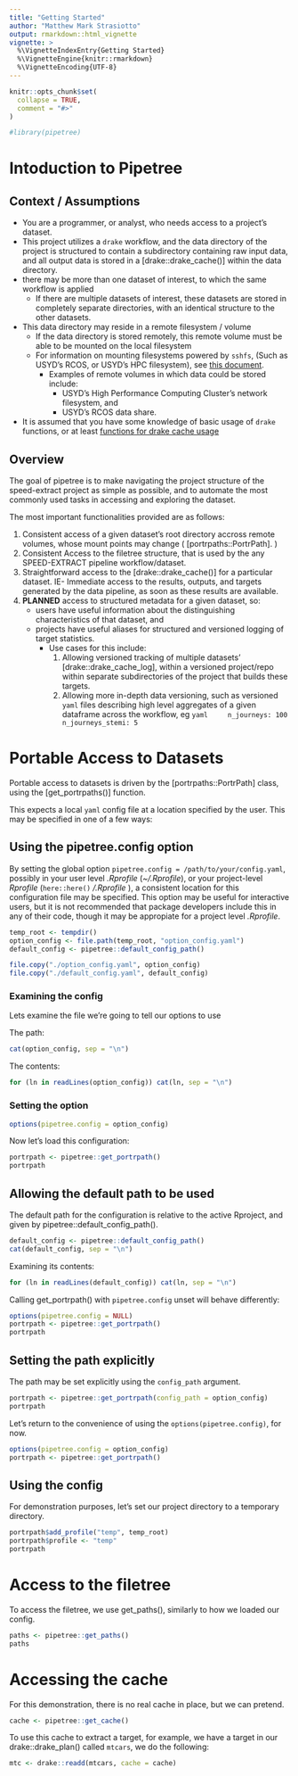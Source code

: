 ```yaml
---
title: "Getting Started"
author: "Matthew Mark Strasiotto"
output: rmarkdown::html_vignette
vignette: >
  %\VignetteIndexEntry{Getting Started}
  %\VignetteEngine{knitr::rmarkdown}
  %\VignetteEncoding{UTF-8}
---
```


```r
knitr::opts_chunk$set(
  collapse = TRUE,
  comment = "#>"
)
```

```r
#library(pipetree)
```

# Intoduction to Pipetree

## Context / Assumptions

- You are a programmer, or analyst, who needs access to a project's dataset.
- This project utilizes a `drake` workflow, and the data directory of the
  project is structured to contain a subdirectory containing raw input data,
  and all output data is stored in a [drake::drake_cache()] within the data
  directory.
- there may be more than one dataset of interest, to which the same workflow is applied
  - If there are multiple datasets of interest, these datasets are stored in completely
    separate directories, with an identical structure to the other datasets.
- This data directory may reside in a remote filesystem / volume
  - If the data directory is stored remotely, this remote volume must be able to be mounted
    on the local filesystem
  - For information on mounting filesystems powered by `sshfs`, (Such as USYD's RCOS, or USYD's
    HPC filesystem), see [this document](https://ctdshub.atlassian.net/wiki/spaces/HEAL/pages/840204341/Mount+RCOS+hpc+project+STEMI).
    - Examples of remote volumes in which data could be stored include:
      - USYD's High Performance Computing Cluster's network filesystem, and
      - USYD's RCOS data share.
- It is assumed that you have some knowledge of basic usage of `drake` functions, or at least 
  [functions for drake cache usage](https://docs.ropensci.org/drake/reference/index.html#section-cache-usage)


## Overview

The goal of pipetree is to make navigating the project structure of the 
speed-extract project as simple as possible, and to automate the most commonly
used tasks in accessing and exploring the dataset.

The most important functionalities provided are as follows:

1. Consistent access of a given dataset's root directory accross remote
   volumes, whose mount points may change ( [portrpaths::PortrPath]. )
1. Consistent Access to the filetree structure, that is used by the any 
   SPEED-EXTRACT pipeline workflow/dataset.
1. Straightforward access to the [drake::drake_cache()] for a particular 
   dataset. 
   IE- Immediate access to the results, outputs, and targets generated by the
   data pipeline, as soon as these results are available.
1. __PLANNED__ access to structured metadata for a given dataset, so:
   * users have useful information about the distinguishing characteristics      of that dataset, and 
   * projects have useful aliases for structured and versioned logging of 
     target statistics.  
     - Use cases for this include:
        1. Allowing versioned tracking of multiple datasets'  
           [drake::drake_cache_log], within a versioned project/repo within
           separate subdirectories of the project that builds 
           these targets.
        1. Allowing more in-depth data versioning, such as versioned `yaml`
           files describing high level aggregates of a given 
           dataframe across the workflow, eg
           ```yaml
           n_journeys: 100
           n_journeys_stemi: 5
           ```
         
# Portable Access to Datasets

Portable access to datasets is driven by the [portrpaths::PortrPath] class, 
using the [get_portrpaths()] function.

This expects a local `yaml` config file at a location specified by the user.
This may be specified in one of a few ways:

## Using the pipetree.config option

By setting the global option `pipetree.config = /path/to/your/config.yaml`,
possibly in your user level *.Rprofile* (*~/.Rprofile*), or your project-level
*Rprofile* (`here::here()` */.Rprofile* ), a consistent location for this 
configuration file may be specified. 
This option may be useful for interactive users, but it is not recommended
that package developers include this in any of their code, though it may
be appropiate for a project level *.Rprofile*.
```r
temp_root <- tempdir()
option_config <- file.path(temp_root, "option_config.yaml")
default_config <- pipetree::default_config_path()

file.copy("./option_config.yaml", option_config)
file.copy("./default_config.yaml", default_config)
```

### Examining the config

Lets examine the file we're going to tell our options to use

The path:
```r
cat(option_config, sep = "\n")
```

The contents:
```r
for (ln in readLines(option_config)) cat(ln, sep = "\n")
```

### Setting the option
```r
options(pipetree.config = option_config)
```

Now let's load this configuration:
```r
portrpath <- pipetree::get_portrpath()
portrpath
```

## Allowing the default path to be used

The default path for the configuration is relative to the active 
Rproject, and given by pipetree::default_config_path().

```r
default_config <- pipetree::default_config_path()
cat(default_config, sep = "\n")
```

Examining its contents:
```r
for (ln in readLines(default_config)) cat(ln, sep = "\n")
```

Calling get_portrpath() with `pipetree.config` unset will behave differently:
```r
options(pipetree.config = NULL)
portrpath <- pipetree::get_portrpath()
portrpath
```

## Setting the path explicitly

The path may be set explicitly using the `config_path` argument.
```r
portrpath <- pipetree::get_portrpath(config_path = option_config)
portrpath
```

Let's return to the convenience of using the `options(pipetree.config)`,
for now.
```r
options(pipetree.config = option_config)
portrpath <- pipetree::get_portrpath()
```

## Using the config

For demonstration purposes, let's set our project directory to
a temporary directory.
```r
portrpath$add_profile("temp", temp_root)
portrpath$profile <- "temp"
portrpath
```

# Access to the filetree

To access the filetree, we use get_paths(), similarly to how we loaded our 
config.
```r
paths <- pipetree::get_paths()
paths
```

# Accessing the cache

For this demonstration, there is no real cache in place, but we can pretend.

```r
cache <- pipetree::get_cache()
```

To use this cache to extract a target, for example, we have a target
in our drake::drake_plan() called `mtcars`, we do the following:
```r
mtc <- drake::readd(mtcars, cache = cache)
```
